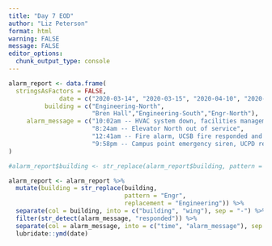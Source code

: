 ```yaml
---
title: "Day 7 EOD"
author: "Liz Peterson"
format: html
warning: FALSE
message: FALSE
editor_options: 
  chunk_output_type: console
---
```


```r
alarm_report <- data.frame(
  stringsAsFactors = FALSE,
              date = c("2020-03-14", "2020-03-15", "2020-04-10", "2020-04-18"),
          building = c("Engineering-North",
                       "Bren Hall","Engineering-South","Engr-North"),
     alarm_message = c("10:02am -- HVAC system down, facilities management alerted",
                       "8:24am -- Elevator North out of service",
                       "12:41am -- Fire alarm, UCSB fire responded and cleared",
                       "9:58pm -- Campus point emergency siren, UCPD responded")
)
```

```r
#alarm_report$building <- str_replace(alarm_report$building, pattern = "Engr", replacement = "Engineering")

alarm_report <- alarm_report %>%
  mutate(building = str_replace(building, 
                                pattern = "Engr", 
                                replacement = "Engineering")) %>%
  separate(col = building, into = c("building", "wing"), sep = "-") %>%
  filter(str_detect(alarm_message, "responded")) %>%
  separate(col = alarm_message, into = c("time", "alarm_message"), sep = "--") %>%
  lubridate::ymd(date)
```






